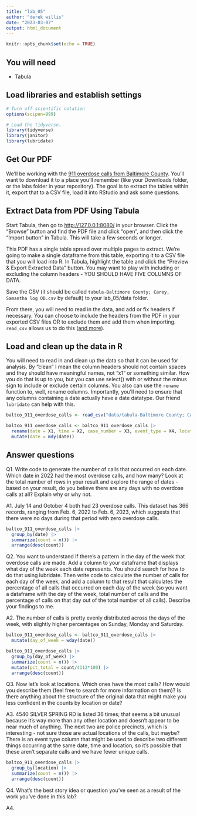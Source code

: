```yaml
---
title: "lab_05"
author: "derek willis"
date: "2023-03-07"
output: html_document
---
```


```r
knitr::opts_chunk$set(echo = TRUE)
```

## You will need

-   Tabula

## Load libraries and establish settings

```r
# Turn off scientific notation
options(scipen=999)

# Load the tidyverse.
library(tidyverse)
library(janitor)
library(lubridate)
```

## Get Our PDF

We'll be working with the [911 overdose calls from Baltimore County](https://drive.google.com/file/d/1qkYuojGF_6WKFr5aNQxmewDzcKyOiJFr/view?usp=share_link). You'll want to download it to a place you'll remember (like your Downloads folder, or the labs folder in your repository). The goal is to extract the tables within it, export that to a CSV file, load it into RStudio and ask some questions.

## Extract Data from PDF Using Tabula

Start Tabula, then go to <http://127.0.0.1:8080/> in your browser. Click the "Browse" button and find the PDF file and click "open", and then click the "Import button" in Tabula. This will take a few seconds or longer.

This PDF has a single table spread over multiple pages to extract. We're going to make a single dataframe from this table, exporting it to a CSV file that you will load into R. In Tabula, highlight the table and click the "Preview & Export Extracted Data" button. You may want to play with including or excluding the column headers - YOU SHOULD HAVE FIVE COLUMNS OF DATA.

Save the CSV (it should be called `tabula-Baltimore County; Carey, Samantha log OD.csv` by default) to your lab_05/data folder.

From there, you will need to read in the data, and add or fix headers if necessary. You can choose to include the headers from the PDF in your exported CSV files OR to exclude them and add them when importing. `read_csv` allows us to do this ([and more](https://readr.tidyverse.org/reference/read_delim.html)).

## Load and clean up the data in R

You will need to read in and clean up the data so that it can be used for analysis. By "clean" I mean the column headers should not contain spaces and they should have meaningful names, not "x1" or something similar. How you do that is up to you, but you can use select() with or without the minus sign to include or exclude certain columns. You also can use the `rename` function to, well, rename columns. Importantly, you'll need to ensure that any columns containing a date actually have a date datatype. Our friend `lubridate` can help with this.

```r
baltco_911_overdose_calls <- read_csv("data/tabula-Baltimore County; Carey, Samantha log OD.csv", col_names = FALSE)

baltco_911_overdose_calls <- baltco_911_overdose_calls |> 
  rename(date = X1, time = X2, case_number = X3, event_type = X4, location = X5) |> 
  mutate(date = mdy(date))
```

## Answer questions

Q1. Write code to generate the number of calls that occurred on each date. Which date in 2022 had the most overdose calls, and how many? Look at the total number of rows in your result and explore the range of dates - based on your result, do you believe there are any days with no overdose calls at all? Explain why or why not.

A1. July 14 and October 4 both had 23 overdose calls. This dataset has 366 records, ranging from Feb. 6, 2022 to Feb. 6, 2023, which suggests that there were no days during that period with zero overdose calls.

```r
baltco_911_overdose_calls |> 
  group_by(date) |> 
  summarize(count = n()) |> 
  arrange(desc(count))

```

Q2. You want to understand if there's a pattern in the day of the week that overdose calls are made. Add a column to your dataframe that displays what day of the week each date represents. You should search for how to do that using lubridate. Then write code to calculate the number of calls for each day of the week, and add a column to that result that calculates the percentage of all calls that occurred on each day of the week (so you want a dataframe with the day of the week, total number of calls and the percentage of calls on that day out of the total number of all calls). Describe your findings to me.

A2. The number of calls is pretty evenly distributed across the days of the week, with slightly higher percentages on Sunday, Monday and Saturday.

```r
baltco_911_overdose_calls <- baltco_911_overdose_calls |> 
  mutate(day_of_week = wday(date))

baltco_911_overdose_calls |> 
  group_by(day_of_week) |> 
  summarize(count = n()) |> 
  mutate(pct_total = count/4112*100) |> 
  arrange(desc(count))
```

Q3. Now let's look at locations. Which ones have the most calls? How would you describe them (feel free to search for more information on them)? Is there anything about the structure of the original data that might make you less confident in the counts by location or date?

A3. 4540 SILVER SPRING RD is listed 36 times; that seems a bit unusual because it's way more than any other location and doesn't appear to be near much of anything. The next two are police precincts, which is interesting - not sure those are actual locations of the calls, but maybe? There is an event type column that might be used to describe two different things occurring at the same date, time and location, so it's possible that these aren't separate calls and we have fewer unique calls.

```r
baltco_911_overdose_calls |> 
  group_by(location) |> 
  summarize(count = n()) |> 
  arrange(desc(count))
```

Q4. What's the best story idea or question you've seen as a result of the work you've done in this lab?

A4.
